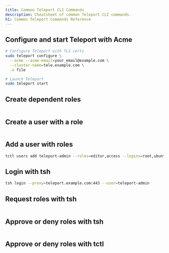 ```yaml
---
title: Common Teleport CLI Commands
description: Cheatsheet of common Teleport CLI commands.
h1: Common Teleport Commands Reference
---
```


## Configure and start Teleport with Acme

```bash
# Configure Teleport with TLS certs
sudo teleport configure \
  --acme --acme-email=your_email@example.com \
  --cluster-name=tele.example.com \
  -o file

# Launch Teleport
sudo teleport start
```

## Create dependent roles

```bash
```

## Create a user with a role

```bash
```

## Add a user with roles

```bash
tctl users add teleport-admin --roles=editor,access --logins=root,ubuntu,ec2-user
```

## Login with tsh

```bash
tsh login --proxy=teleport.example.com:443 --user=teleport-admin
```

## Request roles with tsh

```bash
```

## Approve or deny roles with tsh

```bash
```

## Approve or deny roles with tctl

```bash
```